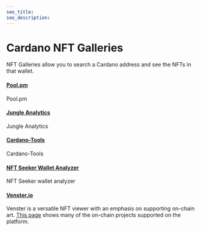 ```yaml
---
seo_title: 
seo_description: 
---
```


# Cardano NFT Galleries

NFT Galleries allow you to search a Cardano address and see the NFTs in that wallet. 

#### [Pool.pm](https://pool.pm/nfts)
Pool.pm

#### [Jungle Analytics](https://www.jngl.io/)
Jungle Analytics

#### [Cardano-Tools](https://cardano-tools.io/my)
Cardano-Tools

#### [NFT Seeker Wallet Analyzer](https://nftseeker.tools/)
NFT Seeker wallet analyzer 

#### [Venster.io](https://venster.io/) 
Venster is a versatile NFT viewer with an emphasis on supporting on-chain art. [This page](https://venster.io/explore) shows many of the on-chain projects supported on the platform.  